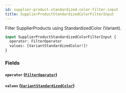 ```yaml
---
id: supplier-product-standardized-color-filter-input
title: SupplierProductStandardizedColorFilterInput
---
```



Filter SupplierProducts using StandardizedColor (Variant).


```graphql
input SupplierProductStandardizedColorFilterInput {
  operator: FilterOperator
  values: [VariantStandardizedColor!]!
}
```


### Fields

#### `operator` ([`FilterOperator`](/developers/supplier-apis/supply-api/graphql/reference/enums/filter-operator))




#### `values` ([`VariantStandardizedColor`](/developers/supplier-apis/supply-api/graphql/reference/enums/variant-standardized-color))







